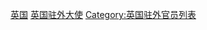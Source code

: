 {{Commonscat|Diplomats of the United Kingdom}}

[[Category:大使列表|英国]]
[[Category:英国驻外大使|]]
[[Category:英国驻外官员列表|Category:英国驻外官员列表]]